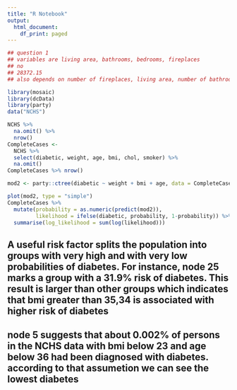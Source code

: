 ```yaml
---
title: "R Notebook"
output:
  html_document:
    df_print: paged
---
```



```r
## question 1
## variables are living area, bathrooms, bedrooms, fireplaces
## no
## 28372.15
## also depends on number of fireplaces, living area, number of bathroom and bedrooms

library(mosaic)
library(dcData)
library(party)
data("NCHS")
```

```r
NCHS %>%
  na.omit() %>%
  nrow()
CompleteCases <- 
  NCHS %>%
  select(diabetic, weight, age, bmi, chol, smoker) %>%
  na.omit() 
CompleteCases %>% nrow()

mod2 <- party::ctree(diabetic ~ weight + bmi + age, data = CompleteCases)

plot(mod2, type = "simple")
CompleteCases %>%
  mutate(probability = as.numeric(predict(mod2)), 
         likelihood = ifelse(diabetic, probability, 1-probability)) %>%
  summarise(log_likelihood = sum(log(likelihood)))
```




## A useful risk factor splits the population into groups with very high and with very low probabilities of diabetes. For instance, node 25 marks a group with a 31.9% risk of diabetes. This result is larger than other groups which indicates that bmi greater than 35,34 is associated with higher risk of diabetes

## node 5 suggests that about 0.002% of persons in the NCHS data with bmi below 23 and age below 36 had been diagnosed with diabetes. according to that assumetion we can see the lowest diabetes